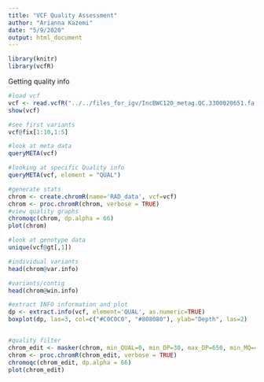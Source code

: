 ```yaml
---
title: "VCF Quality Assessment"
author: "Arianna Kazemi"
date: "5/9/2020"
output: html_document
---
```


```r
library(knitr)
library(vcfR)
```

Getting quality info

```r
#load vcf
vcf <- read.vcfR("../../files_for_igv/IncBWC12O_metag.QC.3300020651.fa.6.fa.final.vcf", verbose = FALSE )
show(vcf)

#see first variants
vcf@fix[1:10,1:5]

#look at meta data
queryMETA(vcf)

#looking at specific Quality info
queryMETA(vcf, element = "QUAL")

#generate stats
chrom <- create.chromR(name='RAD_data', vcf=vcf)
chrom <- proc.chromR(chrom, verbose = TRUE)
#view quality graphs
chromoqc(chrom, dp.alpha = 66)
plot(chrom)

#look at genotype data
unique(vcf@gt[,1])

#individual variants
head(chrom@var.info)

#variants/contig 
head(chrom@win.info)

#extract INFO information and plot
dp <- extract.info(vcf, element='QUAL', as.numeric=TRUE)
boxplot(dp, las=3, col=c("#C0C0C0", "#808080"), ylab="Depth", las=2)


#quality filter
chrom_edit <- masker(chrom, min_QUAL=0, min_DP=30, max_DP=650, min_MQ=40, max_MQ=60.5)
chrom <- proc.chromR(chrom_edit, verbose = TRUE)
chromoqc(chrom_edit, dp.alpha = 66)
plot(chrom_edit)
```
